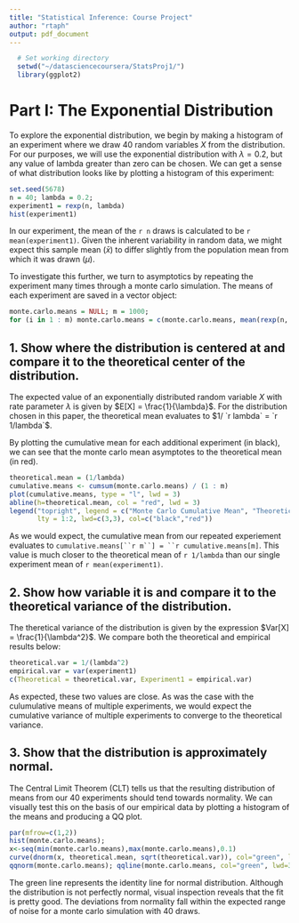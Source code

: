 ```yaml
---
title: "Statistical Inference: Course Project"
author: "rtaph"
output: pdf_document
---
```


```r
  # Set working directory
  setwd("~/datasciencecoursera/StatsProj1/")
  library(ggplot2)
```
# Part I: The Exponential Distribution
To explore the exponential distribution, we begin by making a histogram of an experiment where we draw 40 random variables $X$ from the distribution. For our purposes, we will use the exponential distribution with $\lambda = 0.2$, but any value of lambda greater than zero can be chosen. We can get a sense of what distribution looks like by plotting a histogram of this experiment:

```r
set.seed(5678)
n = 40; lambda = 0.2;
experiment1 = rexp(n, lambda)
hist(experiment1)
```

In our experiment, the mean of the `r n` draws is calculated to be `r mean(experiment1)`. Given the inherent variability in random data, we might expect this sample mean ($\bar{x}$) to differ slightly from the population mean from which it was drawn ($\mu$).

To investigate this further, we turn to asymptotics by repeating the experiment many times through a monte carlo simulation. The means of each experiment are saved in a vector object: 

```r
monte.carlo.means = NULL; m = 1000;
for (i in 1 : m) monte.carlo.means = c(monte.carlo.means, mean(rexp(n, lambda)))
```

## 1. Show where the distribution is centered at and compare it to the theoretical center of the distribution.

The expected value of an exponentially distributed random variable $X$ with rate parameter $\lambda$ is given by $E[X] = \frac{1}{\lambda}$. For the distribution chosen in this paper, the theoretical mean evaluates to $1/ `r lambda` = `r 1/lambda`$.

By plotting the cumulative mean for each additional experiment (in black), we can see that the monte carlo mean asymptotes to the theoretical mean (in red).

```r
theoretical.mean = (1/lambda)
cumulative.means <- cumsum(monte.carlo.means) / (1 : m)
plot(cumulative.means, type = "l", lwd = 3)
abline(h=theoretical.mean, col = "red", lwd = 3)
legend("topright", legend = c("Monte Carlo Cumulative Mean", "Theoretical Mean"), 
       lty = 1:2, lwd=c(3,3), col=c("black","red"))
```

As we would expect, the cumulative mean from our repeated experiement evaluates to `cumulative.means[``r m``] = ``r cumulative.means[m]`. This value is much closer to the theoretical mean of `r 1/lambda` than our single experiment mean of `r mean(experiment1)`.

## 2. Show how variable it is and compare it to the theoretical variance of the distribution.

The theretical variance of the distribution is given by the expression $Var[X] = \frac{1}{\lambda^2}$. We compare both the theoretical and empirical results below:

```r
theoretical.var = 1/(lambda^2)
empirical.var = var(experiment1)
c(Theoretical = theoretical.var, Experiment1 = empirical.var)
```

As expected, these two values are close. As was the case with the culumulative means of multiple experiments, we would expect the cumulative variance of multiple experiments to converge to the theoretical variance.

## 3. Show that the distribution is approximately normal.

The Central Limit Theorem (CLT) tells us that the resulting distribution of means from our 40 experiments should tend towards normality. We can visually test this on the basis of our empirical data by plotting a histogram of the means and producing a QQ plot.
```r
par(mfrow=c(1,2))
hist(monte.carlo.means); 
x<-seq(min(monte.carlo.means),max(monte.carlo.means),0.1) 
curve(dnorm(x, theoretical.mean, sqrt(theoretical.var)), col="green", lwd=3, add=TRUE, yaxt="n")
qqnorm(monte.carlo.means); qqline(monte.carlo.means, col="green", lwd=3)
```

The green line represents the identity line for normal distribution. Although the distribution is not perfectly normal, visual inspection reveals that the fit is pretty good. The deviations from normality fall within the expected range of noise for a monte carlo simulation with 40 draws. 


